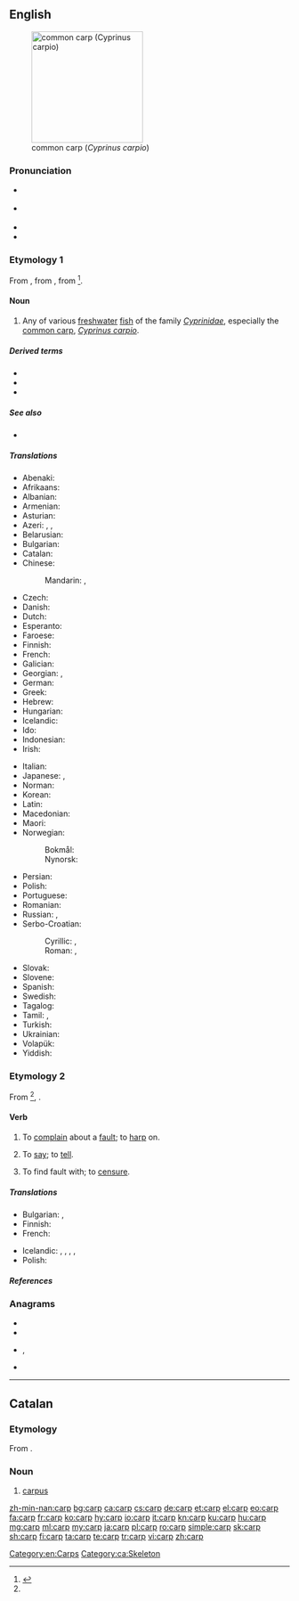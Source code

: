{{also|CARP|-carp}}
==English==
{{wikipedia}}
[[Image:Common_carp.jpg|thumb|right|200px|common carp (''Cyprinus carpio'')]]

===Pronunciation===
* {{a|UK}} {{IPA|/ˈkɑːp/|lang=en}}
* {{a|US}} {{IPA|/ˈkɑɹp/|lang=en}}
* {{audio|en-us-carp.ogg|Audio (US)|lang=en}}
* {{rhymes|ɑː(r)p|lang=en}}

===Etymology 1===
From {{etyl|fro|en}} {{m|fro|carpe}}, from {{etyl|LL.|en}} {{m|la|carpa}}, from {{etyl|got|en}} {{m|got|*𐌺𐌰𐍂𐍀𐌰}}<ref name ="OED">{{R:Online Etymology Dictionary|carp}}</ref>.

====Noun====
{{en-noun|carp|carps}}

# Any of various [[freshwater]] [[fish]] of the family ''[[Cyprinidae]]'', especially the [[common carp]], ''[[Cyprinus carpio]]''.

=====Derived terms=====
* {{l|en|bighead carp}}
* {{l|en|common carp}}
* {{l|en|silver carp}}

=====See also=====
* {{l|en|koi}}

=====Translations=====
{{trans-top|Any of various freshwater fish of the family Cyprinidae}}
* Abenaki: {{t|abe|wôbhagas}}
* Afrikaans: {{t|af|karp}}
* Albanian: {{t+|sq|krap}}
* Armenian: {{t+|hy|ծածան}}
* Asturian: {{t|ast|carpa|f}}
* Azeri: {{t+|az|karp}}, {{t+|az|sazan}}, {{t|az|çəki balığı}}
* Belarusian: {{t|be|карп|m|sc=Cyrl}}
* Bulgarian: {{t+|bg|шара́н|m|sc=Cyrl}}
* Catalan: {{t|ca|carpa|f}}
* Chinese:
*: Mandarin: {{t|cmn|鯉魚|sc=Hani}}, {{t+|cmn|鲤鱼|tr=lǐyú|sc=Hani}}
* Czech: {{t+|cs|kapr|m}}
* Danish: {{t|da|karpe|c}}
* Dutch: {{t+|nl|karper|m}}
* Esperanto: {{t|eo|karpo}}
* Faroese: {{t|fo|karpa|f}}
* Finnish: {{t+|fi|karppi}}
* French: {{t+|fr|carpe|f}}
* Galician: {{t|gl|carpa|f}}
* Georgian: {{t|ka|კობრი|sc=Geor}}, {{t|ka|ჭანარი|sc=Geor}}
* German: {{t+|de|Karpfen|m}}
* Greek: {{t+|el|κυπρίνος|m}}
* Hebrew: {{t+|he|קרפיון|tr=qarpion|m}}
* Hungarian: {{t+|hu|ponty}}
* Icelandic: {{t|is|vatnakarfi|m}}
* Ido: {{t+|io|karpo}}
* Indonesian: {{t|id|ikan mas}}
* Irish: {{t|ga|carbán|m}}
{{trans-mid}}
* Italian: {{t+|it|carpa|f}}
* Japanese: {{t+|ja|鯉|tr=こい, koi}}, {{t|ja|コイ|tr=koi|sc=Jpan}}
* Norman: {{t|nrf|carpe|f}}
* Korean: {{t|ko|잉어|tr=ing-eo}}
* Latin: {{t|la|carpa|f}}
* Macedonian: {{t|mk|крап|m|sc=Cyrl}}
* Maori: {{t|mi|morihana}}
* Norwegian:
*: Bokmål: {{t|nb|karpe|m}}
*: Nynorsk: {{t|nn|karpe|f}}
* Persian: {{t+|fa|كپور|tr=kapur|sc=Arab}}
* Polish: {{t+|pl|karp|m}}
* Portuguese: {{t+|pt|carpa|f}}
* Romanian: {{t+|ro|crap|m}}
* Russian: {{t+|ru|карп|m}}, {{qualifier|wild carp}} {{t+|ru|саза́н|m}}
* Serbo-Croatian:
*: Cyrillic: {{t|sh|шаран|m|sc=Cyrl}}, {{t|sh|крап|m|sc=Cyrl}}
*: Roman: {{t+|sh|šaran|m}}, {{t+|sh|krap|m}}
* Slovak: {{t+|sk|kapor|m}}
* Slovene: {{t+|sl|krap|m}}
* Spanish: {{t+|es|carpa|f}}
* Swedish: {{t+|sv|karp|c}}
* Tagalog: {{t|tl|karpa}}
* Tamil: {{t+|ta|கெண்டைமீன்|sc=Taml}}, {{t+|ta|சேல்|sc=Taml}}
* Turkish: {{t+|tr|sazan}}
* Ukrainian: {{t+|uk|ко́роп|m|sc=Cyrl}}
* Volapük: {{t+|vo|karip}}
* Yiddish: {{t|yi|קאַרפּ|m}}
{{trans-bottom}}

===Etymology 2===
From {{etyl|non|en}} {{m|non|karpa||to boast}}<ref name ="OED"/>, {{m|non|karp||bragging}}.

====Verb====
{{en-verb}}

# To [[complain]] about a [[fault]]; to [[harp]] on.
# {{lb|en|obsolete}} To [[say]]; to [[tell]].
# {{lb|en|obsolete|transitive}} To find fault with; to [[censure]].
#: {{rfquotek|Dryden}}

=====Translations=====
{{trans-top|To complain about a fault}}
* Bulgarian: {{t+|bg|мърморя}}, {{t+|bg|опявам}}
* Finnish: {{t+|fi|sättiä}}
* French: {{t+|fr|maugréer}}
{{trans-mid}}
* Icelandic: {{t|is|finna að}}, {{t+|is|gagnrýna}}, {{t|is|gagnrýna smugulega}}, {{t|is|vera með sparðatíning}}, {{t+|is|kvarta}}
* Polish: {{t+|pl|utyskiwać}}
{{trans-bottom}}

=====References=====
<references/>

===Anagrams===
* {{l|en|ACPR}}
* {{l|en|APCR}}
* {{l|en|crap}}, {{l|en|CRAP}}
* {{l|en|RCAP}}

[[Category:en:Carps]]

----

==Catalan==
{{wikipedia|lang=ca}}

===Etymology===
From {{etyl|grc|ca}} {{m|grc|καρπός||wrist|sc=Grek}}.

===Noun===
{{ca-noun|m}}

# [[carpus]]

[[Category:ca:Skeleton]]

[[zh-min-nan:carp]]
[[bg:carp]]
[[ca:carp]]
[[cs:carp]]
[[de:carp]]
[[et:carp]]
[[el:carp]]
[[eo:carp]]
[[fa:carp]]
[[fr:carp]]
[[ko:carp]]
[[hy:carp]]
[[io:carp]]
[[it:carp]]
[[kn:carp]]
[[ku:carp]]
[[hu:carp]]
[[mg:carp]]
[[ml:carp]]
[[my:carp]]
[[ja:carp]]
[[pl:carp]]
[[ro:carp]]
[[simple:carp]]
[[sk:carp]]
[[sh:carp]]
[[fi:carp]]
[[ta:carp]]
[[te:carp]]
[[tr:carp]]
[[vi:carp]]
[[zh:carp]]